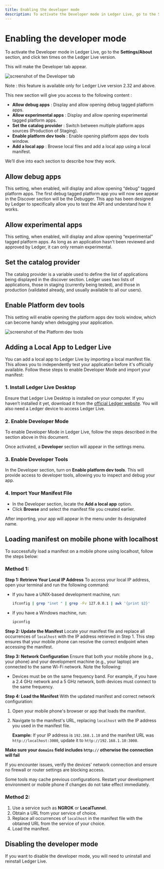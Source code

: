```yaml
---
title: Enabling the developer mode
description: To activate the Developer mode in Ledger Live, go to the Settings/About section, and click ten times on the Ledger Live version.
---
```


# Enabling the developer mode

To activate the Developer mode in Ledger Live, go to the **Settings/About** section, and click ten times on the Ledger Live version.

This will make the Developer tab appear.

![screenshot of the Developer tab](/discover/developer_mode_tab.png "Developer tab")

Note : this feature is available only for Ledger Live version 2.32 and above.

This new section will give you access to the following content :

- **Allow debug apps** : Display and allow opening debug tagged platform apps.
- **Allow experimental apps** : Display and allow opening experimental tagged platform apps.
- **Set the catalog provider** : Switch between multiple platform apps sources (Production of Staging).
- **Enable platform dev tools** : Enable opening platform apps dev tools window.
- **Add a local app** : Browse local files and add a local app using a local manifest.

We’ll dive into each section to describe how they work.

## Allow debug apps

This setting, when enabled, will display and allow opening “debug” tagged platform apps.
The first debug tagged platform app you will now see appear in the Discover section will be the Debugger. This app has been designed by Ledger to specifically allow you to test the API and understand how it works.

## Allow experimental apps

This setting, when enabled, will display and allow opening “experimental” tagged platform apps.
As long as an application hasn’t been reviewed and approved by Ledger, it can only remain experimental.

## Set the catalog provider

The catalog provider is a variable used to define the list of applications being displayed in the discover section. Ledger uses two lists of applications, those in staging (currently being tested), and those in production (validated already, and usually available to all our users).

## Enable Platform dev tools

This setting will enable opening the platform apps dev tools window, which can become handy when debugging your application.

![screenshot of the Platform dev tools](/discover/platform_dev_tools.png "Developer tools window")

## Adding a Local App to Ledger Live

You can add a local app to Ledger Live by importing a local manifest file. This allows you to independently test your application before it's officially available. Follow these steps to enable Developer Mode and import your manifest:

### 1. Install Ledger Live Desktop

Ensure that Ledger Live Desktop is installed on your computer. If you haven’t installed it yet, download it from the [official Ledger website](https://www.ledger.com/ledger-live). You will also need a Ledger device to access Ledger Live.

### 2. Enable Developer Mode

To enable Developer Mode in Ledger Live, follow the steps described in the section above in this document.

Once activated, a **Developer** section will appear in the settings menu.

### 3. Enable Developer Tools

In the Developer section, turn on **Enable platform dev tools**. This will provide access to developer tools, allowing you to inspect and debug your app.

### 4. Import Your Manifest File

- In the Developer section, locate the **Add a local app** option.
- Click **Browse** and select the manifest file you created earlier.

After importing, your app will appear in the menu under its designated name.

## Loading manifest on mobile phone with localhost

To successfully load a manifest on a mobile phone using localhost, follow the steps below:

### Method 1:

**Step 1: Retrieve Your Local IP Address**
To access your local IP address, open your terminal and run the following command:

- If you have a UNIX-based development machine, run:
  ```sh
  ifconfig | grep "inet " | grep -Fv 127.0.0.1 | awk '{print $2}'
  ```
- If you have a Windows machine, run:
  ```sh
  ipconfig
  ```

**Step 2: Update the Manifest**
Locate your manifest file and replace all occurrences of `localhost` with the IP address retrieved in Step 1. This step ensures that your mobile phone can resolve the correct endpoint when accessing the manifest.

**Step 3: Network Configuration**
Ensure that both your mobile phone (e.g., your phone) and your development machine (e.g., your laptop) are connected to the same Wi-Fi network. Note the following:

- Devices must be on the same frequency band. For example, if you have a 2.4 GHz network and a 5 GHz network, both devices must connect to the same frequency.

**Step 4: Load the Manifest**
With the updated manifest and correct network configuration:

1. Open your mobile phone's browser or app that loads the manifest.
2. Navigate to the manifest's URL, replacing `localhost` with the IP address you used in the manifest file.

   **Example:** If your IP address is `192.168.1.10` and the manifest URL was `http://localhost:3000`, update it to `http://192.168.1.10:3000`.
   
  **Make sure your `domains` field includes `http://` otherwise the connection will fail**

If you encounter issues, verify the devices' network connection and ensure no firewall or router settings are blocking access.

Some tools may cache previous configurations. Restart your development environment or mobile phone if changes do not take effect immediately.

### Method 2:

1. Use a service such as **NGROK** or **LocalTunnel**.
2. Obtain a URL from your service of choice.
3. Replace all occurrences of `localhost` in the manifest file with the obtained URL from the service of your choice.
4. Load the manifest.

## Disabling the developer mode

If you want to disable the developer mode, you will need to uninstall and reinstall Ledger Live.
